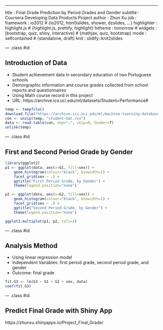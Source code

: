 ---
title       : Final Grade Prediction by Period Grades and Gender 
subtitle    : Coursera Developing Data Products Project
author      : Zhun Xu
job         : 
framework   : io2012        # {io2012, html5slides, shower, dzslides, ...}
highlighter : highlight.js  # {highlight.js, prettify, highlight}
hitheme     : tomorrow      # 
widgets     : [bootstrap, quiz, shiny, interactive]            # {mathjax, quiz, bootstrap}
mode        : selfcontained # {standalone, draft}
knit        : slidify::knit2slides

--- .class #id 

## Introduction of Data

- Student achievement data in secondary education of two Portuguese schools  
- Demorgraphic information and course grades collected from school reports and questionnaires    
- Using Math course record in this project  
- URL: https://archive.ics.uci.edu/ml/datasets/Student+Performance# 
 
```r
temp <- tempfile()
download.file("https://archive.ics.uci.edu/ml/machine-learning-databases/00320/student.zip",temp, mode="wb")
con <- unzip(temp, "student-mat.csv")
data <- read.table(con, sep=";", skip=0, header=T)
unlink(temp)
```

--- .class #id 

## First and Second Period Grade by Gender
```r
library(ggplot2)
p1 <- ggplot(data, aes(x=G1, fill=sex)) +
    geom_histogram(colour="black", binwidth=1) +
    facet_grid(sex ~ .) +
    ggtitle("First Period Grade, by Gender") +
    theme(legend.position="none")        

p2 <- ggplot(data, aes(x=G2, fill=sex)) +
    geom_histogram(colour="black", binwidth=1) +
    facet_grid(sex ~ .) +
    ggtitle("Second Period Grade, by Gender") +
    theme(legend.position="none")

ggplot2.multiplot(p1, p2, cols=2)
```

--- .class #id 

## Analysis Method 
	
- Using linear regression model  
- Independent Variables: first period grade, second period grade, and gender  
- Outcome: final grade

```r
fit.G3 <- lm(G3 ~ G1 + G2 + sex, data)
coef(fit.G3)
```  

--- .class #id

## Predict Final Grade with Shiny App 

https://zhunxu.shinyapps.io/Project_Final_Grade/









